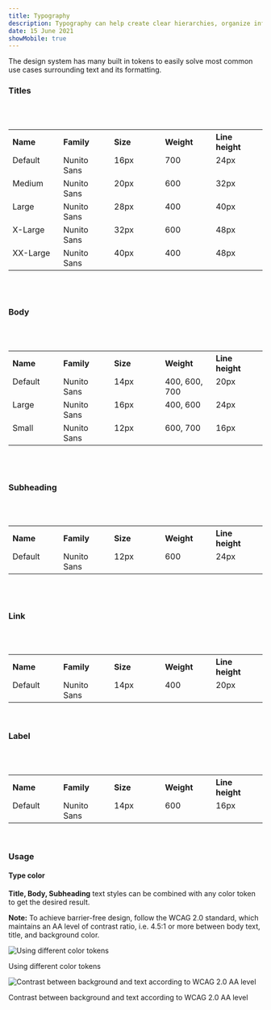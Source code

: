 ```yaml
---
title: Typography
description: Typography can help create clear hierarchies, organize information, and guide users through a product or experience.
date: 15 June 2021
showMobile: true
---
```


The design system has many built in tokens to easily solve most common use cases surrounding text and its formatting.

### Titles
<br/>
<br/>

<table style="width: 100%">
  <tbody>
    <tr>
      <th style="width:20%; text-align: left;">Name</th>
      <th style="width:20%; text-align: left;">Family</th>
      <th style="width:20%; text-align: left;">Size</th>
      <th style="width:20%; text-align: left;">Weight</th>
      <th style="width:20%; text-align: left;">Line height</th>
    </tr>
    <tr style="vertical-align: top">
      <td>Default</td>
      <td>Nunito Sans</td>
      <td>16px</td>
      <td>700</td>
      <td>24px</td>
    </tr>
    <tr style="vertical-align: top">
      <td>Medium</td>
      <td>Nunito Sans</td>
      <td>20px</td>
      <td>600</td>
      <td>32px</td>
    </tr>
    <tr style="vertical-align: top">
      <td>Large</td>
      <td>Nunito Sans</td>
      <td>28px</td>
      <td>400</td>
      <td>40px</td>
    </tr>
    <tr style="vertical-align: top">
      <td>X-Large</td>
      <td>Nunito Sans</td>
      <td>32px</td>
      <td>600</td>
      <td>48px</td>
    </tr>
    <tr style="vertical-align: top">
      <td>XX-Large</td>
      <td>Nunito Sans</td>
      <td>40px</td>
      <td>400</td>
      <td>48px</td>
    </tr>
  </tbody>
</table>
<br/>
<br/>


### Body
<br/>
<br/>

<table style="width: 100%">
  <tbody>
    <tr>
      <th style="width:20%; text-align: left;">Name</th>
      <th style="width:20%; text-align: left;">Family</th>
      <th style="width:20%; text-align: left;">Size</th>
      <th style="width:20%; text-align: left;">Weight</th>
      <th style="width:20%; text-align: left;">Line height</th>
    </tr>
    <tr style="vertical-align: top">
      <td>Default</td>
      <td>Nunito Sans</td>
      <td>14px</td>
      <td>400, 600, 700</td>
      <td>20px</td>
    </tr>
    <tr style="vertical-align: top">
      <td>Large</td>
      <td>Nunito Sans</td>
      <td>16px</td>
      <td>400, 600</td>
      <td>24px</td>
    </tr>
    <tr style="vertical-align: top">
      <td>Small</td>
      <td>Nunito Sans</td>
      <td>12px</td>
      <td>600, 700</td>
      <td>16px</td>
    </tr>
  </tbody>
</table>
<br/>
<br/>

### Subheading
<br/>
<br/>

<table style="width: 100%">
  <tbody>
    <tr>
      <th style="width:20%; text-align: left;">Name</th>
      <th style="width:20%; text-align: left;">Family</th>
      <th style="width:20%; text-align: left;">Size</th>
      <th style="width:20%; text-align: left;">Weight</th>
      <th style="width:20%; text-align: left;">Line height</th>
    </tr>
    <tr style="vertical-align: top">
      <td>Default</td>
      <td>Nunito Sans</td>
      <td>12px</td>
      <td>600</td>
      <td>24px</td>
    </tr>
  </tbody>
</table>
<br/>
<br/>

### Link
<br/>
<br/>

<table style="width: 100%">
  <tbody>
    <tr>
      <th style="width:20%; text-align: left;">Name</th>
      <th style="width:20%; text-align: left;">Family</th>
      <th style="width:20%; text-align: left;">Size</th>
      <th style="width:20%; text-align: left;">Weight</th>
      <th style="width:20%; text-align: left;">Line height</th>
    </tr>
    <tr style="vertical-align: top">
      <td>Default</td>
      <td>Nunito Sans</td>
      <td>14px</td>
      <td>400</td>
      <td>20px</td>
    </tr>
  </tbody>
</table>
<br/>

### Label
<br/>
<br/>

<table style="width: 100%">
  <tbody>
    <tr>
      <th style="width:20%; text-align: left;">Name</th>
      <th style="width:20%; text-align: left;">Family</th>
      <th style="width:20%; text-align: left;">Size</th>
      <th style="width:20%; text-align: left;">Weight</th>
      <th style="width:20%; text-align: left;">Line height</th>
    </tr>
    <tr style="vertical-align: top">
      <td>Default</td>
      <td>Nunito Sans</td>
      <td>14px</td>
      <td>600</td>
      <td>16px</td>
    </tr>
  </tbody>
</table>
<br/>

### Usage

#### Type color

**Title, Body, Subheading** text styles can be combined with any color token to get the desired result.

**Note:** To achieve barrier-free design, follow the WCAG 2.0 standard, which maintains an AA level of contrast ratio, i.e. 4.5:1 or more between body text, title, and background color.

![Using different color tokens](./images/color-tokens.png)
<Caption>Using different color tokens</Caption>

<br/>

![Contrast between background and text according to WCAG 2.0 AA level](./images/contrast.png)
<Caption>Contrast between background and text according to WCAG 2.0 AA level</Caption>
